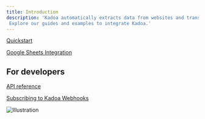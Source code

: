 ```yaml
---
title: Introduction
description: 'Kadoa automatically extracts data from websites and transforms it into your desired format.
 Explore our guides and examples to integrate Kadoa.'
---
```



[Quickstart](/docs/quickstart)

[Google Sheets Integration](/docs/integrations/google-sheets)

## For developers
[API reference](/api-reference/introduction)

[Subscribing to Kadoa Webhooks](/docs/integrations/webhooks)


![Illustration](/images/priority-support.svg)
